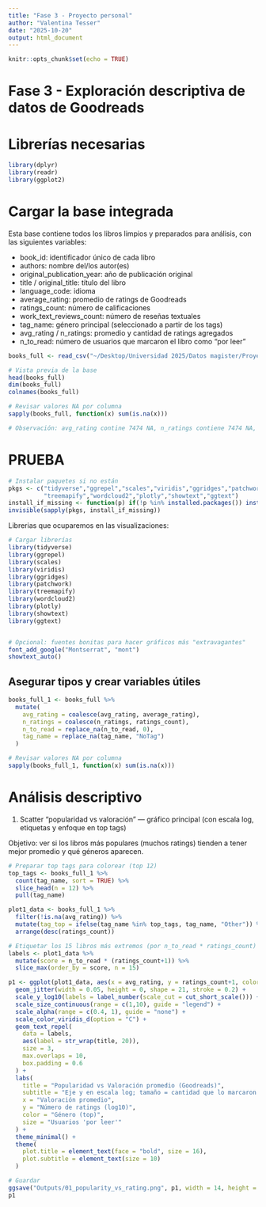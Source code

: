 ```yaml
---
title: "Fase 3 - Proyecto personal"
author: "Valentina Tesser"
date: "2025-10-20"
output: html_document
---
```


```r
knitr::opts_chunk$set(echo = TRUE)
```

# Fase 3 - Exploración descriptiva de datos de Goodreads

# Librerías necesarias

```r
library(dplyr)
library(readr)
library(ggplot2)
```


# Cargar la base integrada

Esta base contiene todos los libros limpios y preparados para análisis, con las siguientes variables:

- book_id: identificador único de cada libro
- authors: nombre del/los autor(es)
- original_publication_year: año de publicación original
- title / original_title: título del libro
- language_code: idioma
- average_rating: promedio de ratings de Goodreads
- ratings_count: número de calificaciones
- work_text_reviews_count: número de reseñas textuales
- tag_name: género principal (seleccionado a partir de los tags)
- avg_rating / n_ratings: promedio y cantidad de ratings agregados
- n_to_read: número de usuarios que marcaron el libro como "por leer"

```r
books_full <- read_csv("~/Desktop/Universidad 2025/Datos magister/Proyecto personal/Data Limpia/books_final_integrated.csv")

# Vista previa de la base
head(books_full)
dim(books_full)
colnames(books_full)

# Revisar valores NA por columna
sapply(books_full, function(x) sum(is.na(x)))

# Observación: avg_rating contine 7474 NA, n_ratings contiene 7474 NA, n_to_read contine 7475 NA. Estos NA corresponden a libros sin calificaciones o sin usuarios que los marcaron como "por leer".
```


# PRUEBA

```r
# Instalar paquetes si no están
pkgs <- c("tidyverse","ggrepel","scales","viridis","ggridges","patchwork",
          "treemapify","wordcloud2","plotly","showtext","ggtext")
install_if_missing <- function(p) if(!p %in% installed.packages()) install.packages(p)
invisible(sapply(pkgs, install_if_missing))
```


Librerias que ocuparemos en las visualizaciones:

```r
# Cargar librerías
library(tidyverse)
library(ggrepel)
library(scales)
library(viridis)
library(ggridges)
library(patchwork)
library(treemapify)
library(wordcloud2)
library(plotly)
library(showtext)
library(ggtext)


# Opcional: fuentes bonitas para hacer gráficos más "extravagantes"
font_add_google("Montserrat", "mont")
showtext_auto()

```


## Asegurar tipos y crear variables útiles

```r

books_full_1 <- books_full %>%
  mutate(
    avg_rating = coalesce(avg_rating, average_rating),
    n_ratings = coalesce(n_ratings, ratings_count),
    n_to_read = replace_na(n_to_read, 0),
    tag_name = replace_na(tag_name, "NoTag")
  )

# Revisar valores NA por columna
sapply(books_full_1, function(x) sum(is.na(x)))

```




# Análisis descriptivo

1. Scatter “popularidad vs valoración” — gráfico principal (con escala log, etiquetas y enfoque en top tags)

Objetivo: ver si los libros más populares (muchos ratings) tienden a tener mejor promedio y qué géneros aparecen.

```r
# Preparar top tags para colorear (top 12)
top_tags <- books_full_1 %>%
  count(tag_name, sort = TRUE) %>%
  slice_head(n = 12) %>%
  pull(tag_name)

plot1_data <- books_full_1 %>%
  filter(!is.na(avg_rating)) %>%
  mutate(tag_top = ifelse(tag_name %in% top_tags, tag_name, "Other")) %>%
  arrange(desc(ratings_count))

# Etiquetar los 15 libros más extremos (por n_to_read * ratings_count)
labels <- plot1_data %>%
  mutate(score = n_to_read * (ratings_count+1)) %>%
  slice_max(order_by = score, n = 15)

p1 <- ggplot(plot1_data, aes(x = avg_rating, y = ratings_count+1, color = tag_top, size = n_to_read+1, alpha = n_to_read+1)) +
  geom_jitter(width = 0.05, height = 0, shape = 21, stroke = 0.2) +
  scale_y_log10(labels = label_number(scale_cut = cut_short_scale())) +  # <-- CORREGIDO
  scale_size_continuous(range = c(1,10), guide = "legend") +
  scale_alpha(range = c(0.4, 1), guide = "none") +
  scale_color_viridis_d(option = "C") +
  geom_text_repel(
    data = labels, 
    aes(label = str_wrap(title, 20)), 
    size = 3, 
    max.overlaps = 10, 
    box.padding = 0.6
  ) +
  labs(
    title = "Popularidad vs Valoración promedio (Goodreads)",
    subtitle = "Eje y en escala log; tamaño = cantidad que lo marcaron 'por leer'",
    x = "Valoración promedio",
    y = "Número de ratings (log10)",
    color = "Género (top)",
    size = "Usuarios 'por leer'"
  ) +
  theme_minimal() +
  theme(
    plot.title = element_text(face = "bold", size = 16),
    plot.subtitle = element_text(size = 10)
  )

# Guardar
ggsave("Outputs/01_popularity_vs_rating.png", p1, width = 14, height = 8, dpi = 300)
p1

```


